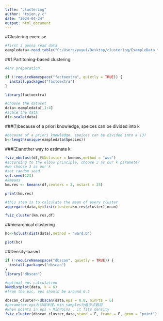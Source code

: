 ```yaml
---
title: "clustering"
author: "tsien.y.c"
date: "2024-04-24"
output: html_document
---
```


#Clustering exercise 

```r
#first i gonna read data
eampledata<-read.table("C:/Users/yuyu1/Desktop/clustering/ExampleData.tsv",header = T)
```

##1.Partitoning-based clustering
```r
#env preparation

if (!requireNamespace("factoextra", quietly = TRUE)) {
  install.packages("factoextra")
}

library(factoextra)
```
```r
#choose the dataset
data<-eampledata[,1:4]
#scale the data 
df<-scale(data)
```

###(1)because of a priori knowledge, speices can be divided into k 
```r
#because of a priori knowledge, speices can be divided into k (3)
k<-length(unique(eampledata$Species))

```

###(2)another way to estimate k
```r
fviz_nbclust(df,FUNcluster = kmeans,method = "wss")
#according to the elbow principle, choose 3 as our k parameter
#we choose 3 as our k
#set random seed 
set.seed(123)
#kmeans
km.res <- kmeans(df,centers = 3, nstart = 25)

```

```r
print(km.res)
```
```r
#this step is to calculate the mean of every cluster
aggregate(data,by=list(cluster=km.res$cluster),mean)
```
```r
fviz_cluster(km.res,df)
```
##hierarchical clustering
```r
hc<-hclust(dist(data),method = "ward.D")

```

```r
plot(hc)
```
##Density-based 
```r
if (!requireNamespace("dbscan", quietly = TRUE)) {
  install.packages("dbscan")
}
library("dbscan")
```
```r
#optimal eps calculation
kNNdistplot(data, k = 6)
#from the pic, eps should be around 0.5
```


```r

dbscan_cluster<-dbscan(data,eps = 0.8, minPts = 6)
#parameter:eps为邻域半径，min_samples为最少点数目
#when points in eps > MinPoins , it fits density
fviz_cluster(dbscan_cluster,data,stand = F, frame = F, geom = "point")
```


